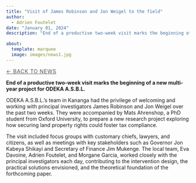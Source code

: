 ```yaml
---
title: "Visit of James Robinson and Jon Weigel to the field"
author: 
  - Adrien Foutelet
date: "January 01, 2024"
description: "End of a productive two-week visit marks the beginning of a new multi-year project for ODEKA A.S.B.L."

about:
  template: marquee
  image: images/news1.jpg
---
```


[← Back to News](../04_news/index.qmd){.breadcrumb style="font-size:0.9rem; text-transform:uppercase; letter-spacing:0.05em; color:#555;"}

**End of a productive two-week visit marks the beginning of a new multi-year project for ODEKA A.S.B.L.**

ODEKA A.S.B.L.’s team in Kananga had the privilege of welcoming and working with principal investigators James Robinson and Jon Weigel over the past two weeks. They were accompanied by Mats Ahrenshop, a PhD student from Oxford University, to prepare a new research project exploring how securing land property rights could foster tax compliance.

The visit included focus groups with customary chiefs, lawyers, and citizens, as well as meetings with key stakeholders such as Governor Jon Kabeya Shikayi and Secretary of Finance Jim Mukenge. The local team, Eva Davoine, Adrien Foutelet, and Morgane Garcia, worked closely with the principal investigators each day, contributing to the intervention design, the practical solutions envisioned, and the theoretical foundation of the forthcoming paper.

